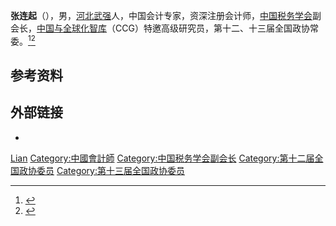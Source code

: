 '''张连起'''（{{bd|1963年|11月19日<ref>{{cite journal |author=张连起 |title=张连起：我与孔子 |journal=财政文学 |date=2015-01-05 |issue=9 |url=http://www.mof.gov.cn/zhuantihuigu/czwx09/cw9/201501/t20150105_1176075.html |accessdate=2021-03-03 |archive-date=2021-03-03 |archive-url=https://web.archive.org/web/20210303171845/http://www.mof.gov.cn/zhuantihuigu/czwx09/cw9/201501/t20150105_1176075.html |dead-url=no }}</ref>}}），男，[[河北省|河北]][[武强县|武强]]人，中国会计专家，资深注册会计师，[[中国税务学会|中国税务学会]]副会长，[[中国与全球化智库|中国与全球化智库]]（CCG）特邀高级研究员，第十二、十三届全国政协常委。<ref>{{Cite web|title=张连起委员的一天：不做喜鹊，不做乌鸦，只做啄木鸟|url=http://www.chinanews.com/gn/2020/05-27/9196622.shtml|accessdate=2020-12-19|work=中新网|archive-date=2021-03-03|archive-url=https://web.archive.org/web/20210303172241/http://www.chinanews.com/gn/2020/05-27/9196622.shtml|dead-url=no}}</ref><ref>{{Cite web|title=张连起|url=http://www.bjtzb.org.cn/wwwroot/sjmh/publish/article/88/15833.shtml|accessdate=2020-12-19|work=京华人物|archive-date=2021-03-03|archive-url=https://web.archive.org/web/20210303172335/http://www.bjtzb.org.cn/wwwroot/sjmh/publish/article/88/15833.shtml|dead-url=no}}</ref>

== 参考资料 ==
{{reflist}}

== 外部链接 ==
* {{Sinaweibo|chinazhanglianqi}}

{{中国人物小作品}}

{{Authority control}}
{{DEFAULTSORT:Zhang张}}
[[Category:张姓|Lian]]
[[Category:中國會計師|Category:中國會計師]]
[[Category:中国税务学会副会长|Category:中国税务学会副会长]]
[[Category:第十二届全国政协委员|Category:第十二届全国政协委员]]
[[Category:第十三届全国政协委员|Category:第十三届全国政协委员]]